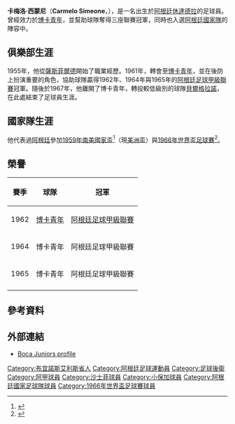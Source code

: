 {{Infobox football biography
| name = 卡梅洛·西蒙尼<br />''Carmelo Simeone''
| image = [[File:Carmelo_Simeone.jpg|240px]]
| caption = 西蒙尼於[[博卡青年競技俱樂部|博卡青年]]踢球
| fullname = 
| height =
| birth_date = {{Birth date|1933|9|22}}         
| birth_place = [[阿根廷|阿根廷]][[休達德拉|休達德拉]]
| death_date = {{death date and age|2014|10|11|1933|9|22}}
| death_place = 阿根廷[[布宜諾斯艾利斯|布宜諾斯艾利斯]]
| currentclub = 
| clubnumber = 
| position = [[後衛_(足球)|後衛]]
| youthyears1 = 
| youthclubs1 = 
|  years1 = 1955–1961  
| years2 = 1962–1967  
| years3 = 1968–?
|  clubs1 = [[薩斯菲爾德足球俱樂部|薩斯菲爾德]]  
| clubs2 = [[博卡青年競技俱樂部|博卡青年]]  
| clubs3 = [[貝爾格拉諾體育俱樂部|貝爾格拉諾]] 
| caps1 = 164   
| caps2 = 152   
| caps3 = ?   
| goals1 = 0  
| goals2 = 1  
| goals3 = ? 
| nationalyears1 = 1959–1966
| nationalteam1 = [[阿根廷國家足球隊|阿根廷]]
| nationalcaps1 = 22  
| nationalgoals1 = 0 
| pcupdate = 2008年3月
}}
'''卡梅洛·西蒙尼'''（'''Carmelo Simeone'''，{{bd|1933年|9月22日|2014年|10月11日|catIdx=Simeone, Carmelo}}），是一名出生於[[阿根廷|阿根廷]][[休達德拉|休達德拉]]的足球員。曾經效力於[[博卡青年競技俱樂部|博卡青年]]，並幫助球隊奪得三座聯賽冠軍，同時也入選[[阿根廷國家足球隊|阿根廷國家隊]]的陣容中。

== 俱樂部生涯 ==
1955年，他從[[薩斯菲爾德足球俱樂部|薩斯菲爾德]]開始了職業經歷。1961年，轉會至[[博卡青年競技俱樂部|博卡青年]]，並在後防上扮演重要的角色，協助球隊贏得1962年、1964年與1965年的[[阿根廷足球甲級聯賽|阿根廷足球甲級聯賽]]冠軍。隨後於1967年，他離開了博卡青年，轉投較低級別的球隊[[貝爾格拉諾體育俱樂部|貝爾格拉諾]]，在此處結束了足球員生涯。

== 國家隊生涯 ==
他代表過[[阿根廷國家足球隊|阿根廷]]參加[[1959年南美足球錦標賽_(阿根廷)|1959年南美國家盃]]<ref>{{Cite web |url=http://www.rsssf.com/miscellaneous/arg-squad-sachamp.html#1926 |title=rsssf: Argentina Copa America 1959 squad |accessdate=2014-10-12 |archive-date=2017-07-11 |archive-url=https://web.archive.org/web/20170711141311/http://www.rsssf.com/miscellaneous/arg-squad-sachamp.html#1926 |dead-url=no }}</ref>（現[[美洲盃|美洲盃]]）與[[1966年世界盃足球賽|1966年世界盃足球賽]]<ref>{{Cite web |url=http://www.rsssf.com/miscellaneous/arg-squad-wc.html#1966 |title=rsssf: Argentina 1966 World Cup squad |accessdate=2014-10-12 |archive-date=2011-02-08 |archive-url=https://web.archive.org/web/20110208121853/http://rsssf.com/miscellaneous/arg-squad-wc.html#1966 |dead-url=no }}</ref>。

== 榮譽 ==
{| class="wikitable"
!賽季
!球隊
!冠軍
|-
|1962||{{flagicon|Argentina}} [[博卡青年競技俱樂部|博卡青年]]|| [[阿根廷足球甲級聯賽|阿根廷足球甲級聯賽]]
|-
|1964||{{flagicon|Argentina}} 博卡青年|| 阿根廷足球甲級聯賽
|-
|1965||{{flagicon|Argentina}} 博卡青年|| 阿根廷足球甲級聯賽
|-
|}

== 參考資料 ==
{{Reflist}}

== 外部連結 ==
* {{es icon}} [https://web.archive.org/web/20190416154106/http://www.informexeneize.com.ar/biografia_carmelo_simeone.htm Boca Juniors profile]

{{DEFAULTSORT:Simeone, Carmelo}}
[[Category:布宜諾斯艾利斯省人|Category:布宜諾斯艾利斯省人]]
[[Category:阿根廷足球運動員|Category:阿根廷足球運動員]]
[[Category:足球後衛|Category:足球後衛]]
[[Category:阿甲球員|Category:阿甲球員]]
[[Category:沙士菲球員|Category:沙士菲球員]]
[[Category:小保加球員|Category:小保加球員]]
[[Category:阿根廷國家足球隊球員|Category:阿根廷國家足球隊球員]]
[[Category:1966年世界盃足球賽球員|Category:1966年世界盃足球賽球員]]